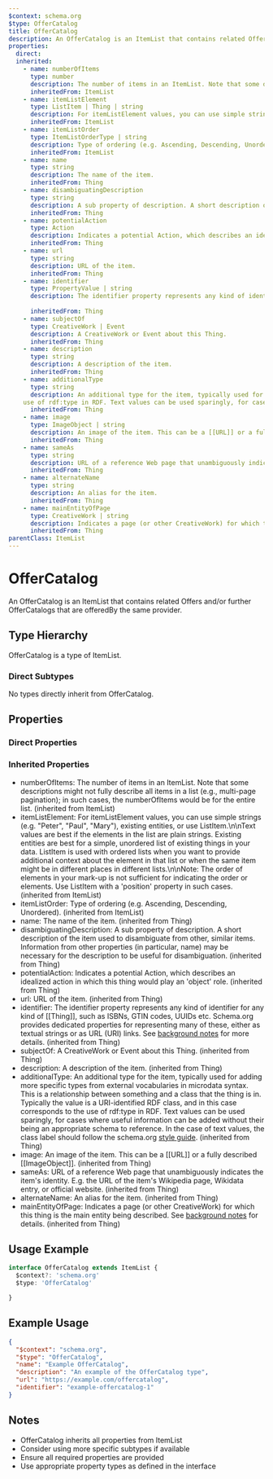 ```yaml
---
$context: schema.org
$type: OfferCatalog
title: OfferCatalog
description: An OfferCatalog is an ItemList that contains related Offers and/or further OfferCatalogs that are offeredBy the same provider.
properties:
  direct:
  inherited:
    - name: numberOfItems
      type: number
      description: The number of items in an ItemList. Note that some descriptions might not fully describe all items in a list (e.g., multi-page pagination); in such cases, the numberOfItems would be for the entire list.
      inheritedFrom: ItemList
    - name: itemListElement
      type: ListItem | Thing | string
      description: For itemListElement values, you can use simple strings (e.g. "Peter", "Paul", "Mary"), existing entities, or use ListItem.\n\nText values are best if the elements in the list are plain strings. Existing entities are best for a simple, unordered list of existing things in your data. ListItem is used with ordered lists when you want to provide additional context about the element in that list or when the same item might be in different places in different lists.\n\nNote: The order of elements in your mark-up is not sufficient for indicating the order or elements.  Use ListItem with a 'position' property in such cases.
      inheritedFrom: ItemList
    - name: itemListOrder
      type: ItemListOrderType | string
      description: Type of ordering (e.g. Ascending, Descending, Unordered).
      inheritedFrom: ItemList
    - name: name
      type: string
      description: The name of the item.
      inheritedFrom: Thing
    - name: disambiguatingDescription
      type: string
      description: A sub property of description. A short description of the item used to disambiguate from other, similar items. Information from other properties (in particular, name) may be necessary for the description to be useful for disambiguation.
      inheritedFrom: Thing
    - name: potentialAction
      type: Action
      description: Indicates a potential Action, which describes an idealized action in which this thing would play an 'object' role.
      inheritedFrom: Thing
    - name: url
      type: string
      description: URL of the item.
      inheritedFrom: Thing
    - name: identifier
      type: PropertyValue | string
      description: The identifier property represents any kind of identifier for any kind of [[Thing]], such as ISBNs, GTIN codes, UUIDs etc. Schema.org provides dedicated properties for representing many of these, either as textual strings or as URL (URI) links. See [background notes](/docs/datamodel.html#identifierBg) for more details.
        
      inheritedFrom: Thing
    - name: subjectOf
      type: CreativeWork | Event
      description: A CreativeWork or Event about this Thing.
      inheritedFrom: Thing
    - name: description
      type: string
      description: A description of the item.
      inheritedFrom: Thing
    - name: additionalType
      type: string
      description: An additional type for the item, typically used for adding more specific types from external vocabularies in microdata syntax. This is a relationship between something and a class that the thing is in. Typically the value is a URI-identified RDF class, and in this case corresponds to the
    use of rdf:type in RDF. Text values can be used sparingly, for cases where useful information can be added without their being an appropriate schema to reference. In the case of text values, the class label should follow the schema.org <a href="https://schema.org/docs/styleguide.html">style guide</a>.
      inheritedFrom: Thing
    - name: image
      type: ImageObject | string
      description: An image of the item. This can be a [[URL]] or a fully described [[ImageObject]].
      inheritedFrom: Thing
    - name: sameAs
      type: string
      description: URL of a reference Web page that unambiguously indicates the item's identity. E.g. the URL of the item's Wikipedia page, Wikidata entry, or official website.
      inheritedFrom: Thing
    - name: alternateName
      type: string
      description: An alias for the item.
      inheritedFrom: Thing
    - name: mainEntityOfPage
      type: CreativeWork | string
      description: Indicates a page (or other CreativeWork) for which this thing is the main entity being described. See [background notes](/docs/datamodel.html#mainEntityBackground) for details.
      inheritedFrom: Thing
parentClass: ItemList
---
```

# OfferCatalog

An OfferCatalog is an ItemList that contains related Offers and/or further OfferCatalogs that are offeredBy the same provider.

## Type Hierarchy

OfferCatalog is a type of ItemList.

### Direct Subtypes

No types directly inherit from OfferCatalog.

## Properties

### Direct Properties



### Inherited Properties

- numberOfItems: The number of items in an ItemList. Note that some descriptions might not fully describe all items in a list (e.g., multi-page pagination); in such cases, the numberOfItems would be for the entire list. (inherited from ItemList)
- itemListElement: For itemListElement values, you can use simple strings (e.g. "Peter", "Paul", "Mary"), existing entities, or use ListItem.\n\nText values are best if the elements in the list are plain strings. Existing entities are best for a simple, unordered list of existing things in your data. ListItem is used with ordered lists when you want to provide additional context about the element in that list or when the same item might be in different places in different lists.\n\nNote: The order of elements in your mark-up is not sufficient for indicating the order or elements.  Use ListItem with a 'position' property in such cases. (inherited from ItemList)
- itemListOrder: Type of ordering (e.g. Ascending, Descending, Unordered). (inherited from ItemList)
- name: The name of the item. (inherited from Thing)
- disambiguatingDescription: A sub property of description. A short description of the item used to disambiguate from other, similar items. Information from other properties (in particular, name) may be necessary for the description to be useful for disambiguation. (inherited from Thing)
- potentialAction: Indicates a potential Action, which describes an idealized action in which this thing would play an 'object' role. (inherited from Thing)
- url: URL of the item. (inherited from Thing)
- identifier: The identifier property represents any kind of identifier for any kind of [[Thing]], such as ISBNs, GTIN codes, UUIDs etc. Schema.org provides dedicated properties for representing many of these, either as textual strings or as URL (URI) links. See [background notes](/docs/datamodel.html#identifierBg) for more details.
         (inherited from Thing)
- subjectOf: A CreativeWork or Event about this Thing. (inherited from Thing)
- description: A description of the item. (inherited from Thing)
- additionalType: An additional type for the item, typically used for adding more specific types from external vocabularies in microdata syntax. This is a relationship between something and a class that the thing is in. Typically the value is a URI-identified RDF class, and in this case corresponds to the
    use of rdf:type in RDF. Text values can be used sparingly, for cases where useful information can be added without their being an appropriate schema to reference. In the case of text values, the class label should follow the schema.org <a href="https://schema.org/docs/styleguide.html">style guide</a>. (inherited from Thing)
- image: An image of the item. This can be a [[URL]] or a fully described [[ImageObject]]. (inherited from Thing)
- sameAs: URL of a reference Web page that unambiguously indicates the item's identity. E.g. the URL of the item's Wikipedia page, Wikidata entry, or official website. (inherited from Thing)
- alternateName: An alias for the item. (inherited from Thing)
- mainEntityOfPage: Indicates a page (or other CreativeWork) for which this thing is the main entity being described. See [background notes](/docs/datamodel.html#mainEntityBackground) for details. (inherited from Thing)

## Usage Example

```typescript
interface OfferCatalog extends ItemList {
  $context?: 'schema.org'
  $type: 'OfferCatalog'

}
```

## Example Usage

```json
{
  "$context": "schema.org",
  "$type": "OfferCatalog",
  "name": "Example OfferCatalog",
  "description": "An example of the OfferCatalog type",
  "url": "https://example.com/offercatalog",
  "identifier": "example-offercatalog-1"
}
```

## Notes

- OfferCatalog inherits all properties from ItemList
- Consider using more specific subtypes if available
- Ensure all required properties are provided
- Use appropriate property types as defined in the interface